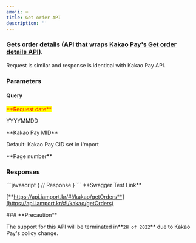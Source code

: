 ```yaml
---
emoji: ⌨
title: Get order API
description: ''
---
```





### Gets order details (API that wraps  [Kakao Pay's Get order details API](https://developers.kakao.com/docs/restapi/kakaopay-api#%EC%A3%BC%EB%AC%B8%EB%82%B4%EC%97%AD%EC%A1%B0%ED%9A%8C)).

<Swagger method="get" path="/kakao/payment/orders" baseUrl="https://api.iamport.kr" summary="Gets order details.">
<SwaggerDescription>
Request is similar and response is identical with Kakao Pay API.

</SwaggerDescription>

### Parameters

#### Query

<SwaggerParameter name="payment_request_date" type="String" required="true">
<mark style="color:red;">**Request date**</mark>

YYYYMMDD

</SwaggerParameter>
<SwaggerParameter name="cid" type="String">
**Kakao Pay MID**

Default: Kakao Pay CID set in i'mport

</SwaggerParameter>
<SwaggerParameter name="page" type="integer">
**Page number**

 

</SwaggerParameter>


### Responses

<SwaggerResponse status="200: OK" description="Success">
```javascript
{
    // Response
}
```

</SwaggerResponse>

</Swagger>

<Hint style="success">
**Swagger Test Link**

[**https://api.iamport.kr/#!/kakao/getOrders**](https://api.iamport.kr/#!/kakao/getOrders)

</Hint>

<Hint style="danger">
### **Precaution**

The support for this API will be terminated in**`2H of 2022`** due to Kakao Pay's policy change.

</Hint>
